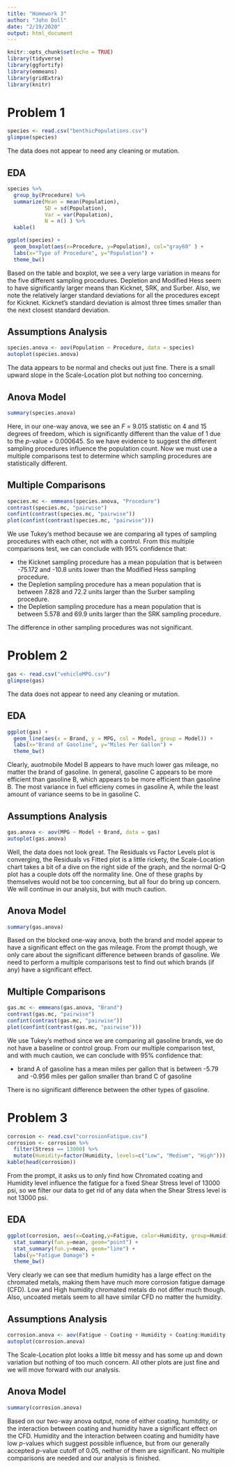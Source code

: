 ```yaml
---
title: "Homework 3"
author: "John Doll"
date: "2/19/2020"
output: html_document
---
```


```r
knitr::opts_chunk$set(echo = TRUE)
library(tidyverse)
library(ggfortify)
library(emmeans)
library(gridExtra)
library(knitr)
```

# Problem 1

```r
species <- read.csv("benthicPopulations.csv")
glimpse(species)
```

The data does not appear to need any cleaning or mutation.

## EDA
```r
species %>%
  group_by(Procedure) %>%
  summarize(Mean = mean(Population),
            SD = sd(Population),
            Var = var(Population),
            N = n() ) %>%
  kable()

ggplot(species) + 
  geom_boxplot(aes(x=Procedure, y=Population), col="gray60" ) +
  labs(x="Type of Procedure", y="Population") + 
  theme_bw()
```

Based on the table and boxplot, we see a very large variation in means for the five different sampling procedures. Depletion and Modified Hess seem to have significantly larger means than Kicknet, SRK, and Surber. Also, we note the relatively larger standard deviations for all the procedures except for Kicknet. Kicknet's standard deviation is almost three times smaller than the next closest standard deviation. 

## Assumptions Analysis

```r
species.anova <- aov(Population ~ Procedure, data = species)
autoplot(species.anova)
```

The data appears to be normal and checks out just fine. There is a small upward slope in the Scale-Location plot but nothing too concerning.

## Anova Model

```r
summary(species.anova)
```

Here, in our one-way anova, we see an $F$ = 9.015 statistic on 4 and 15 degrees of freedom, which is significantly different than the value of 1 due to the $p$-value = 0.000645. So we have evidence to suggest the different sampling procedures influence the population count. Now we must use a multiple comparisons test to determine which sampling procedures are statistically different.

## Multiple Comparisons

```r
species.mc <- emmeans(species.anova, "Procedure")
contrast(species.mc, "pairwise")
confint(contrast(species.mc, "pairwise"))
plot(confint(contrast(species.mc, "pairwise")))
```

We use Tukey's method because we are comparing all types of sampling procedures with each other, not with a control.
From this multiple comparisons test, we can conclude with 95% confidence that:

* the Kicknet sampling procedure has a mean population that is between -75.172 and -10.8 units lower than the Modified Hess sampling procedure.
* the Depletion sampling procedure has a mean population that is between 7.828 and 72.2 units larger than the Surber sampling procedure.
* the Depletion sampling procedure has a mean population that is between 5.578 and 69.9 units larger than the SRK sampling procedure.

The difference in other sampling procedures was not significant.

# Problem 2

```r
gas <- read.csv("vehicleMPG.csv")
glimpse(gas)
```

The data does not appear to need any cleaning or mutation.

## EDA

```r
ggplot(gas) +
  geom_line(aes(x = Brand, y = MPG, col = Model, group = Model)) +
  labs(x="Brand of Gasoline", y="Miles Per Gallon") + 
  theme_bw()
```

Clearly, auotmobile Model B appears to have much lower gas mileage, no matter the brand of gasoline. In general, gasoline C appears to be more efficient than gasoline B, which appears to be more efficient than gasoline B. The most variance in fuel efficieny comes in gasoline A, while the least amount of variance seems to be in gasoline C.

## Assumptions Analysis

```r
gas.anova <- aov(MPG ~ Model + Brand, data = gas)
autoplot(gas.anova)
```

Well, the data does not look great. The Residuals vs Factor Levels plot is converging, the Residuals vs Fitted plot is a little rickety, the Scale-Location chart takes a bit of a dive on the right side of the graph, and the normal Q-Q plot has a couple dots off the normality line. One of these graphs by themselves would not be too concerning, but all four do bring up concern. We will continue in our analysis, but with much caution. 

## Anova Model

```r
summary(gas.anova)
```

Based on the blocked one-way anova, both the brand and model appear to have a significant effect on the gas mileage. From the prompt though, we only care about the significant difference between brands of gasoline. We need to perform a multiple comparisons test to find out which brands (if any) have a significant effect.

## Multiple Comparisons

```r
gas.mc <- emmeans(gas.anova, "Brand")
contrast(gas.mc, "pairwise")
confint(contrast(gas.mc, "pairwise"))
plot(confint(contrast(gas.mc, "pairwise")))
```

We use Tukey's method since we are comparing all gasoline brands, we do not have a baseline or control group. From our multiple comparison test, and with much caution, we can conclude with 95% confidence that:

* brand A of gasoline has a mean miles per gallon that is between -5.79 and -0.956 miles per gallon smaller than brand C of gasoline

There is no significant difference between the other types of gasoline.

# Problem 3

```r
corrosion <- read.csv("corrosionFatigue.csv")
corrosion <- corrosion %>%
  filter(Stress == 13000) %>%
  mutate(Humidity=factor(Humidity, levels=c("Low", "Medium", "High")))
kable(head(corrosion))
```

From the prompt, it asks us to only find how Chromated coating and Humidity level influence the fatigue for a fixed Shear Stress level of 13000 psi, so we filter our data to get rid of any data when the Shear Stress level is not 13000 psi.

## EDA
```r
ggplot(corrosion, aes(x=Coating,y=Fatigue, color=Humidity, group=Humidity))  + 
  stat_summary(fun.y=mean, geom="point") +
  stat_summary(fun.y=mean, geom="line") + 
  labs(y="Fatigue Damage") + 
  theme_bw()
```

Very clearly we can see that medium humidity has a large effect on the chromated metals, making them have much more corrosion fatigue damage (CFD). Low and High humidity chromated metals do not differ much though. Also, uncoated metals seem to all have similar CFD no matter the humidity.

## Assumptions Analysis
 
```r
corrosion.anova <- aov(Fatigue ~ Coating + Humidity + Coating:Humidity, data = corrosion)
autoplot(corrosion.anova)
```

The Scale-Location plot looks a little bit messy and has some up and down variation but nothing of too much concern. All other plots are just fine and we will move forward with our analysis.

## Anova Model

```r
summary(corrosion.anova)
```

Based on our two-way anova output, none of either coating, humitdity, or the interaction between coating and humidity have a significant effect on the CFD. Humidity and the interaction between coating and humidity have low $p$-values which suggest possible influence, but from our generally accepted $p$-value cutoff of 0.05, neither of them are significant. No multiple comparisons are needed and our analysis is finished.
